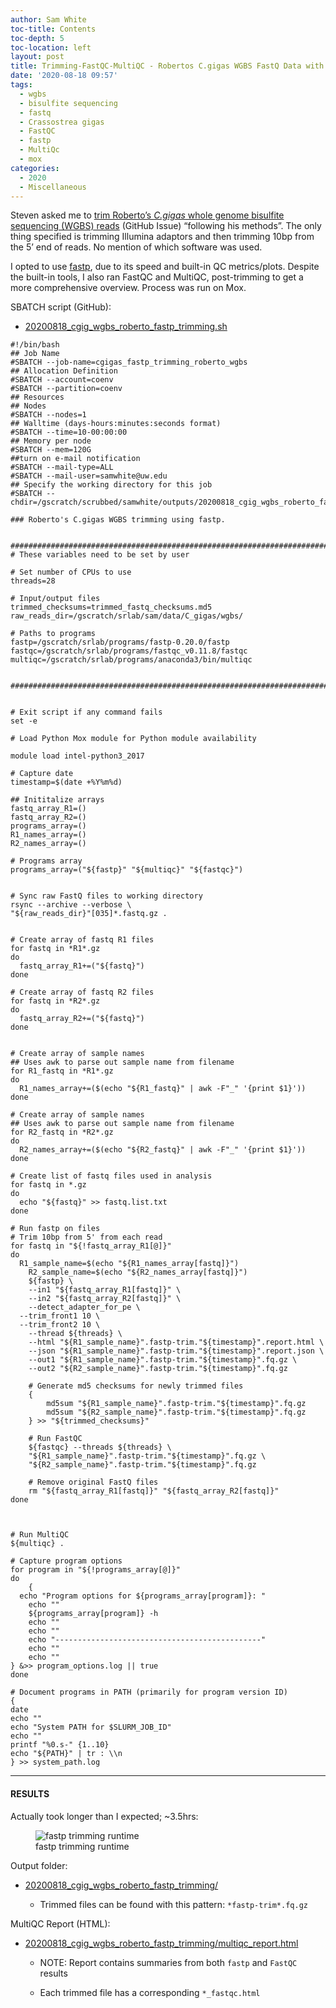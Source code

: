 ```yaml
---
author: Sam White
toc-title: Contents
toc-depth: 5
toc-location: left
layout: post
title: Trimming-FastQC-MultiQC - Robertos C.gigas WGBS FastQ Data with fastp FastQC and MultiQC on Mox
date: '2020-08-18 09:57'
tags:
  - wgbs
  - bisulfite sequencing
  - fastq
  - Crassostrea gigas
  - FastQC
  - fastp
  - MultiQc
  - mox
categories:
  - 2020
  - Miscellaneous
---
```

Steven asked me to [trim Roberto's _C.gigas_ whole genome bisulfite sequencing (WGBS) reads](https://github.com/RobertsLab/resources/issues/992) (GitHub Issue) "following his methods". The only thing specified is trimming Illumina adaptors and then trimming 10bp from the 5' end of reads. No mention of which software was used.

I opted to use [fastp](https://github.com/OpenGene/fastp), due to its speed and built-in QC metrics/plots. Despite the built-in tools, I also ran FastQC and MultiQC, post-trimming to get a more comprehensive overview. Process was run on Mox.

SBATCH script (GitHub):

- [20200818_cgig_wgbs_roberto_fastp_trimming.sh](https://github.com/RobertsLab/sams-notebook/blob/master/sbatch_scripts/20200818_cgig_wgbs_roberto_fastp_trimming.sh)

```shell
#!/bin/bash
## Job Name
#SBATCH --job-name=cgigas_fastp_trimming_roberto_wgbs
## Allocation Definition
#SBATCH --account=coenv
#SBATCH --partition=coenv
## Resources
## Nodes
#SBATCH --nodes=1
## Walltime (days-hours:minutes:seconds format)
#SBATCH --time=10-00:00:00
## Memory per node
#SBATCH --mem=120G
##turn on e-mail notification
#SBATCH --mail-type=ALL
#SBATCH --mail-user=samwhite@uw.edu
## Specify the working directory for this job
#SBATCH --chdir=/gscratch/scrubbed/samwhite/outputs/20200818_cgig_wgbs_roberto_fastp_trimming

### Roberto's C.gigas WGBS trimming using fastp.


###################################################################################
# These variables need to be set by user

# Set number of CPUs to use
threads=28

# Input/output files
trimmed_checksums=trimmed_fastq_checksums.md5
raw_reads_dir=/gscratch/srlab/sam/data/C_gigas/wgbs/

# Paths to programs
fastp=/gscratch/srlab/programs/fastp-0.20.0/fastp
fastqc=/gscratch/srlab/programs/fastqc_v0.11.8/fastqc
multiqc=/gscratch/srlab/programs/anaconda3/bin/multiqc


###################################################################################


# Exit script if any command fails
set -e

# Load Python Mox module for Python module availability

module load intel-python3_2017

# Capture date
timestamp=$(date +%Y%m%d)

## Inititalize arrays
fastq_array_R1=()
fastq_array_R2=()
programs_array=()
R1_names_array=()
R2_names_array=()

# Programs array
programs_array=("${fastp}" "${multiqc}" "${fastqc}")


# Sync raw FastQ files to working directory
rsync --archive --verbose \
"${raw_reads_dir}"[035]*.fastq.gz .


# Create array of fastq R1 files
for fastq in *R1*.gz
do
  fastq_array_R1+=("${fastq}")
done

# Create array of fastq R2 files
for fastq in *R2*.gz
do
  fastq_array_R2+=("${fastq}")
done


# Create array of sample names
## Uses awk to parse out sample name from filename
for R1_fastq in *R1*.gz
do
  R1_names_array+=($(echo "${R1_fastq}" | awk -F"_" '{print $1}'))
done

# Create array of sample names
## Uses awk to parse out sample name from filename
for R2_fastq in *R2*.gz
do
  R2_names_array+=($(echo "${R2_fastq}" | awk -F"_" '{print $1}'))
done

# Create list of fastq files used in analysis
for fastq in *.gz
do
  echo "${fastq}" >> fastq.list.txt
done

# Run fastp on files
# Trim 10bp from 5' from each read
for fastq in "${!fastq_array_R1[@]}"
do
  R1_sample_name=$(echo "${R1_names_array[fastq]}")
	R2_sample_name=$(echo "${R2_names_array[fastq]}")
	${fastp} \
	--in1 "${fastq_array_R1[fastq]}" \
	--in2 "${fastq_array_R2[fastq]}" \
	--detect_adapter_for_pe \
  --trim_front1 10 \
  --trim_front2 10 \
	--thread ${threads} \
	--html "${R1_sample_name}".fastp-trim."${timestamp}".report.html \
	--json "${R1_sample_name}".fastp-trim."${timestamp}".report.json \
	--out1 "${R1_sample_name}".fastp-trim."${timestamp}".fq.gz \
	--out2 "${R2_sample_name}".fastp-trim."${timestamp}".fq.gz

	# Generate md5 checksums for newly trimmed files
	{
		md5sum "${R1_sample_name}".fastp-trim."${timestamp}".fq.gz
		md5sum "${R2_sample_name}".fastp-trim."${timestamp}".fq.gz
	} >> "${trimmed_checksums}"

	# Run FastQC
	${fastqc} --threads ${threads} \
	"${R1_sample_name}".fastp-trim."${timestamp}".fq.gz \
	"${R2_sample_name}".fastp-trim."${timestamp}".fq.gz

	# Remove original FastQ files
	rm "${fastq_array_R1[fastq]}" "${fastq_array_R2[fastq]}"
done



# Run MultiQC
${multiqc} .

# Capture program options
for program in "${!programs_array[@]}"
do
	{
  echo "Program options for ${programs_array[program]}: "
	echo ""
	${programs_array[program]} -h
	echo ""
	echo ""
	echo "----------------------------------------------"
	echo ""
	echo ""
} &>> program_options.log || true
done

# Document programs in PATH (primarily for program version ID)
{
date
echo ""
echo "System PATH for $SLURM_JOB_ID"
echo ""
printf "%0.s-" {1..10}
echo "${PATH}" | tr : \\n
} >> system_path.log
```


---

#### RESULTS

Actually took longer than I expected; ~3.5hrs:

![fastp trimming runtime](https://github.com/RobertsLab/sams-notebook/blob/master/images/screencaps/20200818_cgig_wgbs_roberto_fastp_trimming_runtime.png?raw=true)

Output folder:

- [20200818_cgig_wgbs_roberto_fastp_trimming/](https://gannet.fish.washington.edu/Atumefaciens/20200818_cgig_wgbs_roberto_fastp_trimming/)

  - Trimmed files can be found with this pattern: `*fastp-trim*.fq.gz`


MultiQC Report (HTML):

- [20200818_cgig_wgbs_roberto_fastp_trimming/multiqc_report.html](https://gannet.fish.washington.edu/Atumefaciens/20200818_cgig_wgbs_roberto_fastp_trimming/multiqc_report.html)

  - NOTE: Report contains summaries from both `fastp` and `FastQC` results

  - Each trimmed file has a corresponding `*_fastqc.html`
